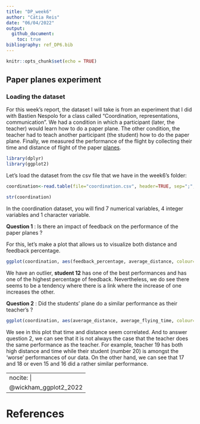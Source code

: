 ```yaml
---
title: "DP_week6"
author: "Cátia Reis"
date: "06/04/2022"
output: 
  github_document:
    toc: true
bibliography: ref_DP6.bib
---
```


```r
knitr::opts_chunk$set(echo = TRUE)
```

## Paper planes experiment 

### Loading the dataset

For this week's report, the dataset I will take is from an experiment that I did with Bastien Nespolo for a class called "Coordination, representations, communication". We had a condition in which a participant (later, the teacher) would learn how to do a paper plane. The other condition, the teacher had to teach another participant (the student) how to do the paper plane. Finally, we measured the performance of the flight by collecting their time and distance of flight of the paper [planes](https://youtu.be/FlE7mRZImuQ?t=48). 

```r
library(dplyr)
library(ggplot2)
```

Let's load the dataset from the csv file that we have in the week6's folder:

```r
coordination<-read.table(file="coordination.csv", header=TRUE, sep=";",dec=",") 
```

```r
str(coordination)
```

In the coordination dataset, you will find 7 numerical variables, 4 integer variables and 1 character variable. 

**Question 1** : Is there an impact of feedback on the performance of the paper planes ?

For this, let's make a plot that allows us to visualize both distance and feedback percentage. 

```r
ggplot(coordination, aes(feedback_percentage, average_distance, colour=roles,label=rownames(coordination))) + geom_point() + labs(y = "Average distance (cm)", x = "Feedback percentage")+  geom_text(hjust = -0.4) 
```

We have an outlier, **student 12** has one of the best performances and has one of the highest percentage of feedback. Nevertheless, we do see there seems to be a tendency where there is a link where the increase of one increases the other.  

**Question 2** : Did the students' plane do a similar performance as their teacher's ? 

```r
ggplot(coordination, aes(average_distance, average_flying_time, colour=roles,label=rownames(coordination))) + geom_point() + labs(y = "Average Distance (cm)", x = "Average Flying Time (sec)") +  geom_text(hjust = -0.4)
```


We see in this plot that time and distance seem correlated. And to answer question 2, we can see that it is not always the case that the teacher does the same performance as the teacher. For example, teacher 19 has both high distance and time while their student (number 20) is amongst the 'worse' performances of our data. On the other hand, we can see that 17 and 18 or even 15 and 16 did a rather similar performance. 

---
nocite: |
  @wickham_ggplot2_2022
---


# References


